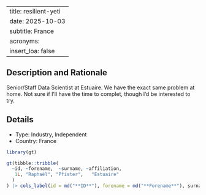 
---
title: resilient-yeti
date: 2025-10-03
subtitle: France
acronyms:
  insert_loa: false
---

## Description and Rationale

Senior/Staff Data Scientist at Estuaire. We have the exact same problem at home.
Not sure if I'll have the time to complet, though I'd be interested to try.

## Details

* Type: Industry, Independent
* Country: France

```r
library(gt)

gt(tibble::tribble(
  ~id, ~forename,  ~surname, ~affiliation,
   1L, "Raphaël", "Pfister",   "Estuaire"
  )
) |> cols_label(id = md("**ID**"), forename = md("**Forename**"), surname ~ md("**Surname**"), affiliation ~ md("**Affiliation**"))
```
